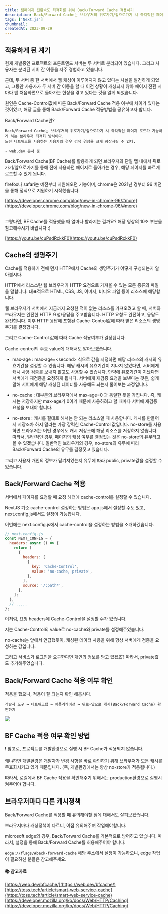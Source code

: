 ```yaml
---
title: 웹페이지 전환속도 최적화를 위해 Back/Forward Cache 적용하기
description: Back/Forward Cache는 브라우저의 뒤로가기/앞으로가기 시 즉각적인 페이지 로드가 가능하게 하는 브라우저 최적화 방식이다.
tags: ['Next.js']
thumbnail:
createdAt: 2023-09-29
---
```


## 적용하게 된 계기

현재 개발중인 프로젝트의 프론트엔드 서버는 두 서버로 분리되어 있습니다. 그리고 사용자는 분리된 서버 간 이동을 자주 경험하고 있습니다.

근데, 두 서버 중 한 서버에서 웹 캐싱이 이루어지지 않고 있다는 사실을 발견하게 되었고, 그동안 사용자가 두 서버 간 이동을 할 때 이전 상황이 캐싱되지 않아 페이지 전환 시마다 맨 처음화면으로 돌아가는 현상을 겪고 있다는 것을 알게 되었습니다.

원인은 Cache-Control값에 따른 Back/Forward Cache 적용 여부에 차이가 있다는 것이었고, 해당 글을 통해 Back/Forward Cache 적용방법을 공유하고자 합니다.

Back/Forward Cache란?

```
Back/Forward Cache는 브라우저의 뒤로가기/앞으로가기 시 즉각적인 페이지 로드가 가능하게 하는 브라우저 최적화 방식이다.
느린 네트워크를 사용하는 사용자의 경우 검색 경험을 크게 향상시킬 수 있다.

- web.dev 문서 중
```

Back/Forward Cache(BF Cache)를 활용하게 되면 브라우저의 단일 탭 내에서 뒤로가기/앞으로가기를 통해 전에 사용하던 페이지로 돌아가는 경우, 해당 페이지를 빠르게 로드할 수 있게 됩니다.

firefox나 safari는 예전부터 지원해오던 기능이며, chrome은 2021년 경부터 96 버전을 통해 정식으로 지원하기 시작했습니다.

[https://developer.chrome.com/blog/new-in-chrome-96/#more](https://developer.chrome.com/blog/new-in-chrome-96/#more)

<br />
그렇다면, BF Cache를 적용했을 때 얼마나 빨라지는 걸까요? 해당 영상의 10초 부분을
참고해주시기 바랍니다 :)

[https://youtu.be/cuPsdRckkF0](https://youtu.be/cuPsdRckkF0)

## Cache의 생명주기

Cache를 적용하기 전에 먼저 HTTP에서 Cache의 생명주기가 어떻게 구성되는지 알아봅시다.

HTTP에서 리소스란 웹 브라우저가 HTTP 요청으로 가져올 수 있는 모든 종류의 파일을 말합니다. 대표적으로 HTML, CSS, JS, 이미지, 비디오 파일 등이 리소스에 해당합니다.

웹 브라우저가 서버에서 지금까지 요청한 적이 없는 리소스를 가져오려고 할 때, 서버와 브라우저는 완전한 HTTP 요청/응답을 주고받습니다. HTTP 요청도 완전하고, 응답도 완전합니다. 이후 HTTP 응답에 포함된 Cache-Control값에 따라 받은 리소스의 생명주기를 결정합니다.

그리고 Cache-Control 값에 따라 Cache 적용여부가 결정됩니다.

Cache-control의 주요 value에 대해서도 알아보겠습니다.

- max-age : max-age=\<second\> 식으로 값을 지정하면 해당 리소스의 캐시의 유효기간을 설정할 수 있습니다. 해당 캐시의 유효기간이 지나지 않았다면, 서버에게 캐시 사용 검증를 보내지 않고도 사용할 수 있습니다. 만약에 유호기간이 지났다면 서버에게 재검증을 요청하게 됩니다. 서버에게 재검증 요청을 보낸다는 것은, 쉽게말해 서버에게 해당 캐싱된 데이터를 사용해도 되는지 물어보는 과정입니다.

- no-cache : 대부분의 브라우저에서 max-age=0 과 동일한 뜻을 가집니다. 즉, 캐시는 저장하지만 max-age가 0이기 때문에 사용하려고 할 때마다 서버에 재검증 요청을 보내야 합니다.

- no-store : 캐시를 절대로 해서는 안 되는 리소스일 때 사용합니다. 캐시를 만들어서 저장조차 하지 말라는 가장 강력한 Cache-Control 값입니다. no-store를 사용하면 브라우저는 어떤 경우에도 캐시 저장소에 해당 리소스를 저장하지 않습니다.
  따라서, 일반적인 경우, 페이지의 캐싱 여부를 결정짓는 것은 no-store의 유무라고 볼 수 있겠습니다. 일반적인 브라우저의 경우, no-store의 유무에 따라 Back/Forward Cache의 유무를 결정짓고 있습니다.

그리고 사용자 개인의 정보가 담겨져있는지 유무에 따라 public, private값을 설정할 수 있습니다.

## Back/Forward Cache 적용

서버에서 페이지를 요청할 때 요청 헤더에 cache-control를 설정할 수 있습니다.

NextJS 기준 cache-control 설정하는 방법은 app.js에서 설정할 수도 있고, next.config.js에서도 설정이 가능합니다.

이번에는 next.config.js에서 cache-control을 설정하는 방법을 소개하겠습니다.

```javascript
// next.config.js
const NEXT_CONFIG = {
  headers: async () => {
    return [
      {
        headers: [
          {
            key: 'Cache-Control',
            value: 'no-cache, private',
          },
        ],
        source: '/:path*',
      },
    ];
  },
  // .....
};
```

이처럼, 요청 headers에 Cache-Control을 설정할 수가 있습니다.

저는 Cache-Control의 value로 no-cache와 private를 설정해주었습니다.

no-cache는 앞에서 언급했듯이, 캐싱된 데이터 사용을 위해 항상 서버에게 검증을 요청하는 값입니다.

그리고 서비스가 로그인을 요구한다면 개인의 정보를 담고 있겠죠? 따라서, private값도 추가해주었습니다.

## Back/Forward Cache 적용 여부 확인

적용을 했으니, 적용이 잘 되는지 확인 해봅시다.

```
개발자 도구 → 네트워크탭 → 애플리케이션 → 뒤로-앞으로 캐시(Back/Forward Cache) 확인하기
```

![](https://blog.kakaocdn.net/dn/b6CoHI/btsdZMaUw7G/69UFVYGWlGC0523eIRokU0/img.png)

## BF Cache 적용 여부 확인 방법

❗️ 참고로, 프로젝트를 개발환경으로 실행 시 BF Cache가 적용되지 않습니다.

왜냐하면 개발환경은 개발자가 변경 사항을 바로 확인하기 위해 브라우저가 모든 캐시를 무효화시키고 있기 때문입니다. (즉, 개발환경에서는 항상 no-store가 적용됩니다.)

따라서, 로컬에서 BF Cache 적용을 확인해주기 위해서는 production환경으로 실행시켜주어야 합니다.

## 브라우저마다 다른 캐시정책

Back/Forward Cache를 적용할 때 유의해야할 점에 대해서도 살펴보겠습니다.

브라우저마다 캐싱정책이 다르니, 이점 유의해주며 작업해야합니다.

microsoft edge의 경우, Back/Forward Cache를 기본적으로 방어하고 있습니다. 따라서, 설정을 통해 Back/Forward Cache를 허용해주어야 합니다.

`edge://flags/#back-forward-cache` 해당 주소에서 설정이 가능하오니, edge 작업이 필요하신 분들은 참고해주세요.

#### 📚 참고자료

[https://web.dev/bfcache/](https://web.dev/bfcache/)<br/>
[https://toss.tech/article/smart-web-service-cache](https://toss.tech/article/smart-web-service-cache)<br/>
[https://developer.mozilla.org/ko/docs/Web/HTTP/Caching](https://developer.mozilla.org/ko/docs/Web/HTTP/Caching)<br/>
